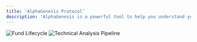 ```yaml
---
title: 'AlphaGenesis Protocol'
description: 'AlphaGenesis is a powerful tool to help you understand your data.'
---
```


<img
  className=""
  src="/images/fund-lifecycle.svg"
  alt="Fund Lifecycle"
/>
<img
  className=""
  src="/images/technical-analysis-pipeline.svg"
  alt="Technical Analysis Pipeline"
/>